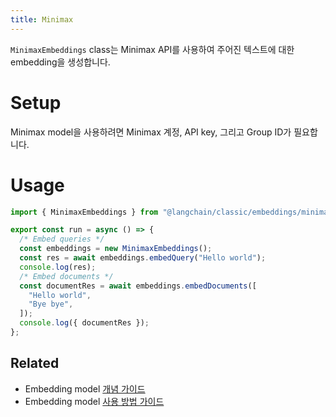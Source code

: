 ```yaml
---
title: Minimax
---
```


`MinimaxEmbeddings` class는 Minimax API를 사용하여 주어진 텍스트에 대한 embedding을 생성합니다.

# Setup

Minimax model을 사용하려면 Minimax 계정, API key, 그리고 Group ID가 필요합니다.

# Usage

```typescript
import { MinimaxEmbeddings } from "@langchain/classic/embeddings/minimax";

export const run = async () => {
  /* Embed queries */
  const embeddings = new MinimaxEmbeddings();
  const res = await embeddings.embedQuery("Hello world");
  console.log(res);
  /* Embed documents */
  const documentRes = await embeddings.embedDocuments([
    "Hello world",
    "Bye bye",
  ]);
  console.log({ documentRes });
};
```

## Related

- Embedding model [개념 가이드](/oss/integrations/text_embedding)
- Embedding model [사용 방법 가이드](/oss/integrations/text_embedding)